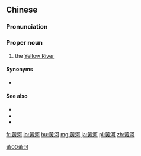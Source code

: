 {{also|黄河}}
==Chinese==
{{zh-forms|s=黄河|[[yellow]]|[[river]]}}

===Pronunciation===
{{zh-pron
|m=Huáng Hé
|c=wong4 ho4
|h=pfs=Vòng-hò
|mn=Hông-hô/N̂g-hô/Ûiⁿ-hô
|cat=pn
}}

===Proper noun===
{{zh-proper noun}}

# the [[Yellow River]]

====Synonyms====
* {{zh-l|河}} {{qualifier|archaic}}

====See also====
* {{zh-l|淮河}}
* {{zh-l|濟水}}
* {{zh-l|四瀆}}

{{zh-cat|Rivers}}

[[Category:zh:Rivers|黃00黃河]]

[[fr:黃河]]
[[lo:黃河]]
[[hu:黃河]]
[[mg:黃河]]
[[ja:黃河]]
[[pl:黃河]]
[[zh:黃河]]